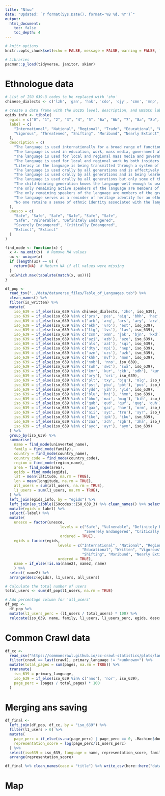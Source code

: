 ```yaml
---
title: "Nǀuu"
date: "Updated: `r format(Sys.Date(), format='%B %d, %Y')`"
output: 
  html_document:
    toc: false
    toc_depth: 4
---
```


```r
# knitr options
knitr::opts_chunk$set(echo = FALSE, message = FALSE, warning = FALSE, fig.retina = 4)
```


```r
# Libraries
pacman::p_load(tidyverse, janitor, skimr)
```


# Ethnologue data

```r
# List of ISO 639-3 codes to be replaced with 'zho'
chinese_dialects <- c('lzh', 'gan', 'hak', 'cdo', 'cjy', 'cmn', 'mnp', 'nan', 'czo', 'cnp', 'csp', 'wuu', 'hsn', 'yue')

# Create a data frame with the EGIDS level, description, and UNESCO labels
egids_info <- tibble(
  egids = c("0", "1", "2", "3", "4", "5", "6a", "6b", "7", "8a", "8b", "9", "x10"),
  label = c(
    "International", "National", "Regional", "Trade", "Educational", "Written",
    "Vigorous", "Threatened", "Shifting", "Moribund", "Nearly Extinct", "Dormant", "Extinct"
  ),
  description = c(
    "The language is used internationally for a broad range of functions.",
    "The language is used in education, work, mass media, government at the nationwide level.",
    "The language is used for local and regional mass media and governmental services.",
    "The language is used for local and regional work by both insiders and outsiders.",
    "Literacy in the language is being transmitted through a system of public education.",
    "The language is used orally by all generations and is effectively used in written form in parts of the community.",
    "The language is used orally by all generations and is being learned by children as their first language.",
    "The language is used orally by all generations but only some of the child-bearing generation are transmitting it to their children.",
    "The child-bearing generation knows the language well enough to use it among themselves but none are transmitting it to their children.",
    "The only remaining active speakers of the language are members of the grandparent generation.",
    "The only remaining speakers of the language are members of the grandparent generation or older who have little opportunity to use the language.",
    "The language serves as a reminder of heritage identity for an ethnic community. No one has more than symbolic proficiency.",
    "No one retains a sense of ethnic identity associated with the language, even for symbolic purposes."
  ),
  unesco = c(
    "Safe", "Safe", "Safe", "Safe", "Safe", "Safe",
    "Safe", "Vulnerable", "Definitely Endangered", 
    "Severely Endangered", "Critically Endangered", 
    "Extinct", "Extinct"
  )
)

find_mode <- function(x) {
  x <- na.omit(x)  # Remove NA values
  ux <- unique(x)
  if (length(ux) == 0) {
    return(NA)  # Return NA if all values were missing
  }
  ux[which.max(tabulate(match(x, ux)))]
}
```

```r
df_pop <-
  read_tsv("../data/dataverse_files/Table_of_Languages.tab") %>% 
  clean_names() %>%
  filter(is_written) %>%
  mutate(
    iso_639 = if_else(iso_639 %in% chinese_dialects, 'zho', iso_639),
    iso_639 = if_else(iso_639 %in% c('prs', 'pes', 'aiq', 'bhh', 'haz', 'jpr', 'phv', 'deh', 'jdt', 'ttt'), 'fas', iso_639),
    iso_639 = if_else(iso_639 %in% c('arb', 'arq', 'ars', 'ary', 'arz', 'acm', 'acq', 'ajp', 'apc', 'apd', 'aec', 'afb'), 'ara', iso_639),
    iso_639 = if_else(iso_639 %in% c('ekk', 'vro'), 'est', iso_639),
    iso_639 = if_else(iso_639 %in% c('ltg', 'lvs'), 'lav', iso_639),
    iso_639 = if_else(iso_639 %in% c('zsm', 'xmm', 'jak', 'bjn', 'kxd'), 'msa', iso_639),
    iso_639 = if_else(iso_639 %in% c('azj', 'azb'), 'aze', iso_639),
    iso_639 = if_else(iso_639 %in% c('als', 'aat'), 'sqi', iso_639),
    iso_639 = if_else(iso_639 %in% c('dty', 'npi'), 'nep', iso_639),
    iso_639 = if_else(iso_639 %in% c('uzn', 'uzs'), 'uzb', iso_639),
    iso_639 = if_else(iso_639 %in% c('khk', 'mvf'), 'mon', iso_639),
    iso_639 = if_else(iso_639 %in% c('nob'), 'nno', iso_639),
    iso_639 = if_else(iso_639 %in% c('swh', 'swc'), 'swa', iso_639),
    iso_639 = if_else(iso_639 %in% c('kmr', 'kur', 'ckb', 'sdh'), 'kur', iso_639),
    iso_639 = if_else(iso_639 %in% c('ory'), 'ori', iso_639),
    iso_639 = if_else(iso_639 %in% c('plt', 'txy', 'bjq'), 'mlg', iso_639),
    iso_639 = if_else(iso_639 %in% c('pst', 'pbu', 'pbt'), 'pus', iso_639),
    iso_639 = if_else(iso_639 %in% c('ydd', 'yih'), 'yid', iso_639),
    iso_639 = if_else(iso_639 %in% c('blu', 'hnj'), 'hmn', iso_639),
    iso_639 = if_else(iso_639 %in% c('bho', 'mai', 'mag'), 'bih', iso_639),
    iso_639 = if_else(iso_639 %in% c('qub', 'qud', 'quf', 'qug', 'quh'), 'que', iso_639),
    iso_639 = if_else(iso_639 %in% c('gax', 'gaz', 'hae'), 'orm', iso_639),
    iso_639 = if_else(iso_639 %in% c('aii', 'syc', 'tru'), 'syr', iso_639),
    iso_639 = if_else(iso_639 %in% c('ike', 'ipk'), 'iku', iso_639),
    iso_639 = if_else(iso_639 %in% c('zaa', 'zch', 'zgb'), 'zha', iso_639),
    iso_639 = if_else(iso_639 %in% c('ayc', 'ayr'), 'aym', iso_639)
  ) %>%
  group_by(iso_639) %>% 
  summarise(
    name = find_mode(uninverted_name),
    family = find_mode(family),
    country = find_mode(country_name),
    country_code = find_mode(country_code),
    region = find_mode(region_name),
    area = find_mode(area),
    egids = find_mode(egids),
    lat = mean(latitude, na.rm = TRUE),
    lon = mean(longitude, na.rm = TRUE),
    all_users = sum(all_users, na.rm = TRUE),
    l1_users = sum(l1_users, na.rm = TRUE),
  ) %>% 
  left_join(egids_info, by = "egids") %>%
  left_join(as_tibble(ISOcodes::ISO_639_3) %>% clean_names() %>% select(iso_639 = id, name2 = name), by = "iso_639") %>% 
  mutate(egids = label) %>%
  select(-label) %>% 
  mutate(
    unesco = factor(unesco, 
                         levels = c("Safe", "Vulnerable", "Definitely Endangered", 
                                    "Severely Endangered", "Critically Endangered", "Extinct"),
                         ordered = TRUE),
    egids = factor(egids, 
                        levels = c("International", "National", "Regional", "Trade", 
                                   "Educational", "Written", "Vigorous", "Threatened", 
                                   "Shifting", "Moribund", "Nearly Extinct", "Dormant", "Extinct"),
                        ordered = TRUE),
    name = if_else(!is.na(name2), name2, name)
    ) %>% 
  select(-name2) %>% 
  arrange(desc(egids), l1_users, all_users)

# Calculate the total number of users
total_users <- sum(df_pop$l1_users, na.rm = TRUE)

# Add percentage column for 'all_users'
df_pop <- 
  df_pop %>%
  mutate(l1_users_perc = (l1_users / total_users) * 100) %>% 
  relocate(iso_639, name, family, l1_users, l1_users_perc, egids, description)
```


# Common Crawl data

```r
df_cc <- 
  read_csv("https://commoncrawl.github.io/cc-crawl-statistics/plots/languages.csv") %>% 
  filter(crawl == last(crawl), primary_language != "<unknown>") %>% 
  mutate(total_pages = sum(pages, na.rm = TRUE)) %>% 
  transmute(
    iso_639 = primary_language,
    iso_639 = if_else(iso_639 %in% c('nno'), 'nor', iso_639),
    page_perc = (pages / total_pages) * 100
  )
```


# Merging ans saving

```r
df_final <-
  left_join(df_pop, df_cc, by = "iso_639") %>%
  filter(l1_users > 0) %>% 
  mutate(
    page_perc = if_else(is.na(page_perc) | page_perc == 0, .Machine$double.eps, page_perc),
    representation_score = log(page_perc/l1_users_perc)
  ) %>% 
  select(iso639 = iso_639, language = name, representation_score, family, region, primary_country = country, country_code, lat, lon) %>%
  arrange(representation_score)

df_final %>% clean_names(case = "title") %>% write_csv(here::here("data/df_clean.csv"))
```


# Map

```r

```

